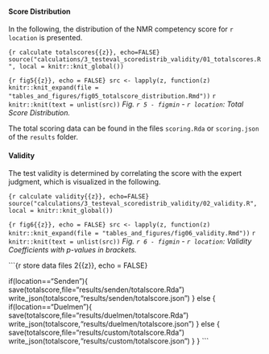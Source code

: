 #### Score Distribution

In the following, the distribution of the NMR competency score for `r location` is presented.

```{r calculate totalscores{{z}}, echo=FALSE}
source("calculations/3_testeval_scoredistrib_validity/01_totalscores.R", local = knitr::knit_global())
```

```{r fig5{{z}}, echo = FALSE}
src <- lapply(z, function(z) knitr::knit_expand(file = "tables_and_figures/fig05_totalscore_distribution.Rmd"))
```
`r knitr::knit(text = unlist(src))`
_Fig. `r 5 - figmin` - `r location`: Total Score Distribution._

The total scoring data can be found in the files `scoring.Rda` or `scoring.json` of the `results` folder.

#### Validity

The test validity is determined by correlating the score with the expert judgment, which is visualized in the following.

```{r calculate validity{{z}}, echo=FALSE}
source("calculations/3_testeval_scoredistrib_validity/02_validity.R", local = knitr::knit_global())
```

```{r fig6{{z}}, echo = FALSE}
src <- lapply(z, function(z) knitr::knit_expand(file = "tables_and_figures/fig06_validity.Rmd"))
```
`r knitr::knit(text = unlist(src))`
_Fig. `r 6 - figmin` - `r location`: Validity Coefficients with p-values in brackets._

```{r store data files 2{{z}}, echo = FALSE}

if(location=="Senden"){
  save(totalscore,file="results/senden/totalscore.Rda")
  write_json(totalscore,"results/senden/totalscore.json")
} else {
  if(location=="Duelmen"){
    save(totalscore,file="results/duelmen/totalscore.Rda")
    write_json(totalscore,"results/duelmen/totalscore.json")
  } else {
      save(totalscore,file="results/custom/totalscore.Rda")
      write_json(totalscore,"results/custom/totalscore.json")
  }
}
```
